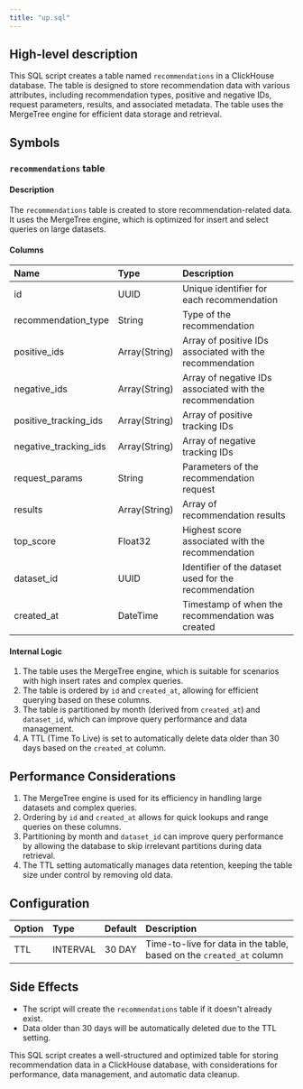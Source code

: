 ```yaml
---
title: "up.sql"
---
```


## High-level description
This SQL script creates a table named `recommendations` in a ClickHouse database. The table is designed to store recommendation data with various attributes, including recommendation types, positive and negative IDs, request parameters, results, and associated metadata. The table uses the MergeTree engine for efficient data storage and retrieval.

## Symbols

### `recommendations` table
#### Description
The `recommendations` table is created to store recommendation-related data. It uses the MergeTree engine, which is optimized for insert and select queries on large datasets.

#### Columns
| Name | Type | Description |
|:-----|:-----|:------------|
| id | UUID | Unique identifier for each recommendation |
| recommendation_type | String | Type of the recommendation |
| positive_ids | Array(String) | Array of positive IDs associated with the recommendation |
| negative_ids | Array(String) | Array of negative IDs associated with the recommendation |
| positive_tracking_ids | Array(String) | Array of positive tracking IDs |
| negative_tracking_ids | Array(String) | Array of negative tracking IDs |
| request_params | String | Parameters of the recommendation request |
| results | Array(String) | Array of recommendation results |
| top_score | Float32 | Highest score associated with the recommendation |
| dataset_id | UUID | Identifier of the dataset used for the recommendation |
| created_at | DateTime | Timestamp of when the recommendation was created |

#### Internal Logic
1. The table uses the MergeTree engine, which is suitable for scenarios with high insert rates and complex queries.
2. The table is ordered by `id` and `created_at`, allowing for efficient querying based on these columns.
3. The table is partitioned by month (derived from `created_at`) and `dataset_id`, which can improve query performance and data management.
4. A TTL (Time To Live) is set to automatically delete data older than 30 days based on the `created_at` column.

## Performance Considerations
1. The MergeTree engine is used for its efficiency in handling large datasets and complex queries.
2. Ordering by `id` and `created_at` allows for quick lookups and range queries on these columns.
3. Partitioning by month and `dataset_id` can improve query performance by allowing the database to skip irrelevant partitions during data retrieval.
4. The TTL setting automatically manages data retention, keeping the table size under control by removing old data.

## Configuration
| Option | Type | Default | Description |
|:-------|:-----|:--------|:------------|
| TTL | INTERVAL | 30 DAY | Time-to-live for data in the table, based on the `created_at` column |

## Side Effects
- The script will create the `recommendations` table if it doesn't already exist.
- Data older than 30 days will be automatically deleted due to the TTL setting.

This SQL script creates a well-structured and optimized table for storing recommendation data in a ClickHouse database, with considerations for performance, data management, and automatic data cleanup.